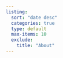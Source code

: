 ```yaml
---
listing:
  sort: "date desc"
  categories: true
  type: default
  max-items: 10
  exclude:
    title: "About"
---
```

